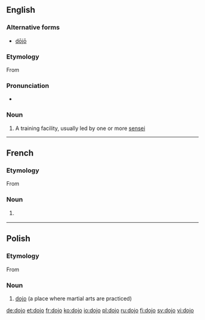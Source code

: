 {{also|dōjō}}
==English==
{{wikipedia}}

===Alternative forms===
* [[dōjō]]

===Etymology===
From {{etyl|ja}} {{term|道場|tr=dōjō||place of the way|lang=ja|sc=Jpan}}

===Pronunciation===
* {{a|UK}} {{IPA|/ˈdəʊdʒəʊ/}}

===Noun===
{{en-noun|pl2=dojo}}

# {{martial arts}} A training facility, usually led by one or more [[sensei]]

----

==French==
{{wikipedia|lang=fr}}

===Etymology===
From {{etyl|ja|fr}} {{term|道場|tr=dōjō||place of the way|lang=ja|sc=Jpan}}

===Noun===
{{fr-noun|m}}

# {{martial arts|lang=fr}} {{l|en|dojo}}
----
==Polish==

===Etymology===
From {{etyl|ja|pl}} {{term|道場|tr=dōjō||place of the way|lang=ja|sc=Jpan}}

===Noun===
{{head|pl|noun|g=n|indeclinable}}

# [[#English|dojo]] (a place where martial arts are practiced)

[[de:dojo]]
[[et:dojo]]
[[fr:dojo]]
[[ko:dojo]]
[[io:dojo]]
[[pl:dojo]]
[[ru:dojo]]
[[fi:dojo]]
[[sv:dojo]]
[[vi:dojo]]